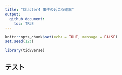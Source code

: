 ---
title: "Chapter4 事件の起こる確率"
output: 
  github_document:
    toc: TRUE
---

```{r setup, include=FALSE}
knitr::opts_chunk$set(echo = TRUE, message = FALSE)
set.seed(123)
```

```{r , include=FALSE}
library(tidyverse)
```

## テスト